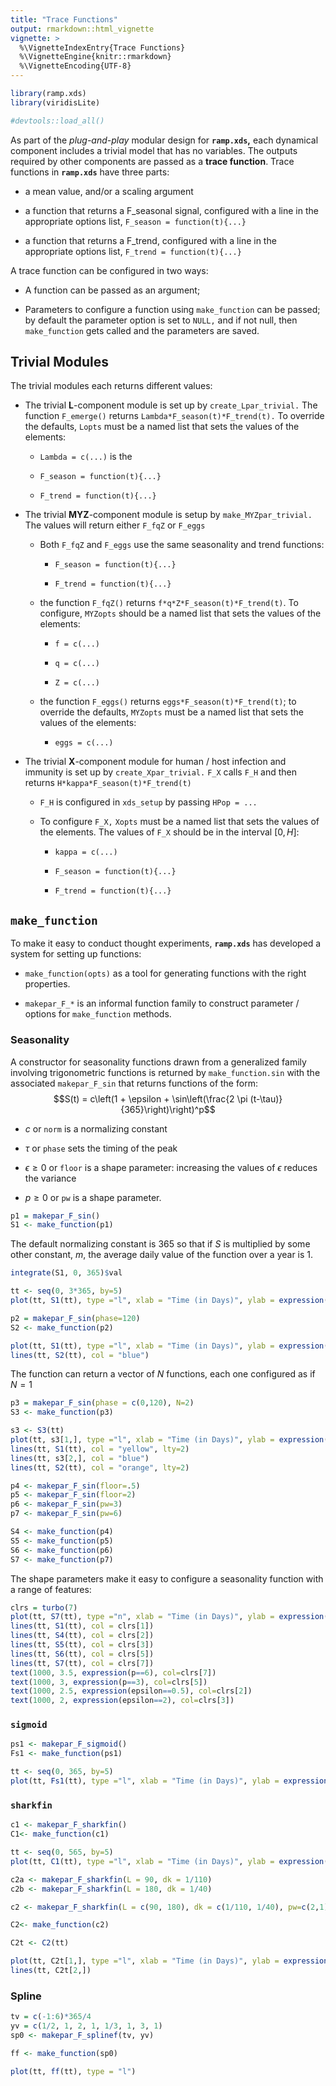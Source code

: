 ```yaml
---
title: "Trace Functions"
output: rmarkdown::html_vignette
vignette: >
  %\VignetteIndexEntry{Trace Functions}
  %\VignetteEngine{knitr::rmarkdown}
  %\VignetteEncoding{UTF-8}
---
```


```r
library(ramp.xds)
library(viridisLite)
```


```r
#devtools::load_all()
```

As part of the  *plug-and-play* modular design for **`ramp.xds`,** each dynamical component includes a trivial model that has no variables. The outputs required by other components are passed as a **trace function**. Trace functions in **`ramp.xds`** have three parts:

+ a mean value, and/or a scaling argument

+ a function that returns a F_seasonal signal, configured with a line in the appropriate options list, `F_season = function(t){...}` 

+ a function that returns a F_trend, configured with a line in the appropriate options list, `F_trend = function(t){...}` 

A trace function can be configured in two ways: 

+ A function can be passed as an argument;

+ Parameters to configure a function using `make_function` can be passed; by default the parameter option is set to `NULL,` and if not null, then `make_function` gets called and the parameters are saved.  



## Trivial Modules 


The trivial modules each returns different values:

+ The trivial **L**-component module is set up by `create_Lpar_trivial.` The function `F_emerge()` returns `Lambda*F_season(t)*F_trend(t).` To override the defaults, `Lopts` must be a named list that sets the values of the elements: 

    - `Lambda = c(...)` is the
        
    - `F_season = function(t){...}`
        
    - `F_trend = function(t){...}`

+ The trivial **MYZ**-component module is setup by `make_MYZpar_trivial.` The values will return either `F_fqZ` or `F_eggs` 

    - Both `F_fqZ` and `F_eggs` use the same seasonality and trend functions: 

        - `F_season = function(t){...}` 
        
        - `F_trend = function(t){...}` 

    - the function `F_fqZ()` returns `f*q*Z*F_season(t)*F_trend(t)`. To configure, `MYZopts` should be a named list that sets the values of the elements: 
    
        - `f = c(...)` 
        
        - `q = c(...)` 
        
        - `Z = c(...)`
    
    - the function `F_eggs()` returns `eggs*F_season(t)*F_trend(t)`; to override the defaults, `MYZopts` must be a named list that sets the values of the elements:
    
        - ` eggs = c(...)`

+ The trivial **X**-component module for human / host infection and immunity is set up by `create_Xpar_trivial.` `F_X` calls `F_H` and then returns `H*kappa*F_season(t)*F_trend(t)` 

    - `F_H` is configured in `xds_setup` by passing `HPop = ...` 
    
    - To configure `F_X,` `Xopts` must be a named list that sets the values of the elements. The values of `F_X` should be in the interval $[0,H]:$ 
    
      - `kappa = c(...)`
        
      - `F_season = function(t){...}`
        
      - `F_trend = function(t){...}`
        
## `make_function`

To make it easy to conduct thought experiments, **`ramp.xds`** has developed a system for setting up functions: 

  + `make_function(opts)` as a tool for generating functions with the right properties. 
  
  + `makepar_F_*` is an informal function family to construct parameter / options for `make_function` methods. 

### Seasonality

A constructor for seasonality functions drawn from a generalized family involving trigonometric functions is returned by `make_function.sin` with the associated `makepar_F_sin` that returns functions of the form: 
$$S(t) =  c\left(1 + \epsilon + \sin\left(\frac{2 \pi (t-\tau)}{365}\right)\right)^p$$

+ $c$ or `norm` is a normalizing constant 

+ $\tau$ or `phase` sets the timing of the peak

+ $\epsilon \geq 0$ or `floor` is a shape parameter: increasing the values of $\epsilon$ reduces the variance 

+ $p \geq 0$ or `pw` is a shape parameter.

```r
p1 = makepar_F_sin()
S1 <- make_function(p1)

```

The default normalizing constant is $365$ so that if $S$ is multiplied by some other constant, $m,$ the average daily value of the function over a year is $1.$

```r
integrate(S1, 0, 365)$val
```

```r
tt <- seq(0, 3*365, by=5)
plot(tt, S1(tt), type ="l", xlab = "Time (in Days)", ylab = expression(S(t)))
```


```r
p2 = makepar_F_sin(phase=120)
S2 <- make_function(p2)
```


```r
plot(tt, S1(tt), type ="l", xlab = "Time (in Days)", ylab = expression(S(t)))
lines(tt, S2(tt), col = "blue")
```

The function can return a vector of $N$ functions, each one configured as if $N=1$

```r
p3 = makepar_F_sin(phase = c(0,120), N=2)
S3 <- make_function(p3)
```

```r
s3 <- S3(tt) 
plot(tt, s3[1,], type ="l", xlab = "Time (in Days)", ylab = expression(S(t)))
lines(tt, S1(tt), col = "yellow", lty=2)
lines(tt, s3[2,], col = "blue")
lines(tt, S2(tt), col = "orange", lty=2)
```
```r
p4 <- makepar_F_sin(floor=.5)
p5 <- makepar_F_sin(floor=2)
p6 <- makepar_F_sin(pw=3)
p7 <- makepar_F_sin(pw=6)
```


```r
S4 <- make_function(p4)
S5 <- make_function(p5)
S6 <- make_function(p6)
S7 <- make_function(p7)
```

The shape parameters make it easy to configure a seasonality function with a range of features: 

```r
clrs = turbo(7)
plot(tt, S7(tt), type ="n", xlab = "Time (in Days)", ylab = expression(S(t)))
lines(tt, S1(tt), col = clrs[1])
lines(tt, S4(tt), col = clrs[2])
lines(tt, S5(tt), col = clrs[3])
lines(tt, S6(tt), col = clrs[5])
lines(tt, S7(tt), col = clrs[7])
text(1000, 3.5, expression(p==6), col=clrs[7])
text(1000, 3, expression(p==3), col=clrs[5])
text(1000, 2.5, expression(epsilon==0.5), col=clrs[2])
text(1000, 2, expression(epsilon==2), col=clrs[3])
```


###  `sigmoid` 

```r
ps1 <- makepar_F_sigmoid()
Fs1 <- make_function(ps1)
```

```r
tt <- seq(0, 365, by=5)
plot(tt, Fs1(tt), type ="l", xlab = "Time (in Days)", ylab = expression(Fs1(t)))
```

### `sharkfin`

```r
c1 <- makepar_F_sharkfin()
C1<- make_function(c1)
```



```r
tt <- seq(0, 565, by=5)
plot(tt, C1(tt), type ="l", xlab = "Time (in Days)", ylab = expression(Fs1(t)))
```



```r
c2a <- makepar_F_sharkfin(L = 90, dk = 1/110)
c2b <- makepar_F_sharkfin(L = 180, dk = 1/40)
```

```r
c2 <- makepar_F_sharkfin(L = c(90, 180), dk = c(1/110, 1/40), pw=c(2,1), N=2)
```

```r
C2<- make_function(c2)
```


```r
C2t <- C2(tt)
```



```r
plot(tt, C2t[1,], type ="l", xlab = "Time (in Days)", ylab = expression(Fs1(t)))
lines(tt, C2t[2,])
```

### Spline


```r
tv = c(-1:6)*365/4
yv = c(1/2, 1, 2, 1, 1/3, 1, 3, 1) 
sp0 <- makepar_F_splinef(tv, yv)
```


```r
ff <- make_function(sp0)
```


```r
plot(tt, ff(tt), type = "l")
```

